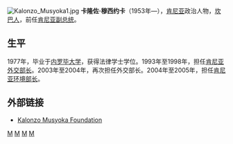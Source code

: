 {{copyedit|time=2010-05-29T11:23:58+00:00}}
[[File:Kalonzo_Musyoka1.jpg|thumb]]
'''卡隆佐·穆西约卡'''（1953年—），[[肯尼亚|肯尼亚]]政治人物，[[坎巴人|坎巴人]]，前任[[肯尼亚副总统|肯尼亚副总统]]。

== 生平 ==
1977年，毕业于[[内罗毕大学|内罗毕大学]]，获得法律学士学位。1993年至1998年，担任[[肯尼亚外交部长|肯尼亚外交部长]]。2003年至2004年，再次担任外交部长。2004年至2005年，担任[[肯尼亚环境部长|肯尼亚环境部长]]。

==外部链接==
{{commonscat|Kalonzo Musyoka}}
* [https://web.archive.org/web/20170625140341/http://kalonzomusyokafoundation.org/ Kalonzo Musyoka Foundation]

[[Category:肯尼亚副总统|M]]
[[Category:坎巴人|M]]
[[Category:1953年出生|M]]
[[Category:在世人物|M]]